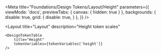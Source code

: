 
<Meta
    title="Foundations/Design Tokens/Layout/Height"
    parameters={{
        viewMode: 'docs',
        previewTabs: {
            canvas: { hidden: true }
        },
        backgrounds: {
            disable: true,
            grid: {
                disable: true,
            }
        },
    }}
/>

<Layout
    title="Layout"
    description="Height token scales"
>
    <DesignTokenTable
        title="Height"
        tokenVariables={tokenVariables['height']}
    />
</Layout>
